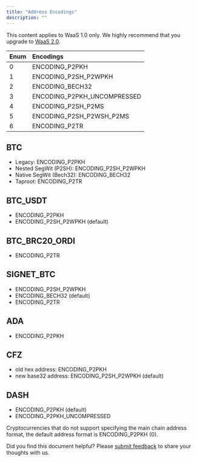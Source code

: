 ```yaml
---
title: "Address Encodings"
description: ""
---
```

<Note>This content applies to WaaS 1.0 only. We highly recommend that you upgrade to [WaaS 2.0](/v2/guides/overview/introduction).</Note>

| **Enum** | **Encodings** |
|:----|:----|
| 0 | ENCODING_P2PKH |
| 1 | ENCODING_P2SH_P2WPKH |
| 2 | ENCODING_BECH32 |
| 3 | ENCODING_P2PKH_UNCOMPRESSED |
| 4 | ENCODING_P2SH_P2MS |
| 5 | ENCODING_P2SH_P2WSH_P2MS |
| 6 | ENCODING_P2TR |

## BTC
- Legacy: ENCODING_P2PKH
- Nested SegWit (P2SH): ENCODING_P2SH_P2WPKH
- Native SegWit (Bech32): ENCODING_BECH32
- Taproot: ENCODING_P2TR

## BTC_USDT
- ENCODING_P2PKH
- ENCODING_P2SH_P2WPKH (default)

## BTC_BRC20_ORDI
- ENCODING_P2TR

## SIGNET_BTC
- ENCODING_P2SH_P2WPKH
- ENCODING_BECH32 (default)
- ENCODING_P2TR

## ADA
- ENCODING_P2PKH

## CFZ
- old hex address: ENCODING_P2PKH
- new base32 address: ENCODING_P2SH_P2WPKH (default)

## DASH
- ENCODING_P2PKH (default)
- ENCODING_P2PKH_UNCOMPRESSED

Cryptocurrencies that do not support specifying the main chain address format, the default address format is ENCODING_P2PKH (0).



<Tip>Did you find this document helpful? Please [submit feedback](https://forms.zohopublic.com/cobo/form/DocumentFeedbackForm/formperma/QvLOhxJv1_JMsJ-1dleZ8Itb_7rzN-LtgvsDdxosoVI) to share your thoughts with us.</Tip>